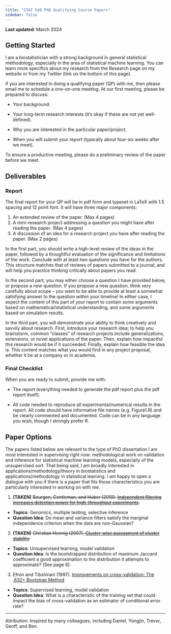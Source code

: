 ```yaml
---
title: "STAT 548 PhD Qualifying Course Papers"
sidebar: false
---
```


**Last updated**: March 2024

## Getting Started

I am a biostatistician with a strong background in general statistical methodology, especially in the area of statistical machine learning. You can learn more specifics about my research from the Research page on my website or from my Twitter (link on the bottom of this page).

If you are interested in doing a qualifying paper (QP) with me, then please email me to schedule a one-on-one meeting. At our first meeting, please be prepared to discuss:

-   Your background.

-   Your long-term research interests (it's okay if these are not yet well-defined).

-   Why you are interested in the particular paper/project.

-   When you will submit your report (typically about four-six weeks after we meet).

To ensure a productive meeting, please do a preliminary review of the paper before we meet.

## Deliverables

### Report

The final report for your QP will be in pdf form and typeset in LaTeX with 1.5 spacing and 12 point font. It will have three major components:

1.  An extended review of the paper. (Max 4 pages)
2.  A mini-research project addressing a question you might have after reading the paper. (Max 4 pages)
3.  A discussion of an idea for a research project you have after reading the paper. (Max 2 pages)

In the first part, you should write a high-level review of the ideas in the paper, followed by a thoughtful evaluation of the significance and limitations of the work. Conclude with at least two questions you have for the authors. This structure matches that of reviews of papers submitted to a journal, and will help you practice thinking critically about papers you read.

In the second part, you may either choose a question I have provided below, or propose a new question. If you propose a new question, think very carefully about scope -- you want to be able to provide at least a somewhat satisfying answer to the question within your timeline! In either case, I expect the content of this part of your report to contain some arguments based on mathematical/statistical understanding, and some arguments based on simulation results.

In the third part, you will demonstrate your ability to think creatively and savvily about research. First, introduce your research idea; to help you brainstorm, common "classes" of research projects include generalizations, extensions, or novel applications of the paper. Then, explain how impactful this research would be if it succeeded. Finally, explain how feasible the idea is. This content matches what you would find in any project proposal, whether it be at a company or in academia.

### Final Checklist

When you are ready to submit, provide me with:

-   The report (everything needed to generate the pdf report plus the pdf report itself).

-   All code needed to reproduce all experimental/numerical results in the report. All code should have informative file names (e.g. Figure1.R) and be clearly commented and documented. Code can be in any language you wish, though I strongly prefer R.

## Paper Options

The papers listed below are relevant to the type of PhD dissertation I am most interested in supervising right now: methodological work on validation and inference for statistical machine learning models, especially of the unsupervised sort. That being said, I am broadly interested in applications/methodology/theory in biostatistics and applications/methodology in statistical learning. I am happy to open a dialogue with you if there is a paper that fits those characteristics you are particularly interested in working on with me.

1. **(TAKEN)** ~~Bourgon, Gentleman, and Huber (2010). [Independent filtering increases detection power for high-throughput experiments](https://www.pnas.org/doi/10.1073/pnas.0914005107).~~

-   **Topics**: Genomics, multiple testing, selective inference 
- **Question Idea**: Do mean and variance filters satisfy the marginal independence criterion when the data are non-Gaussian?

2. **(TAKEN)** ~~Christian Hennig (2007). [Cluster-wise assessment of cluster stability](http://www.homepages.ucl.ac.uk/~ucakche/papers/clusta.pdf).~~ 

-   **Topics**: Unsupervised learning, model validation
-   **Question Idea**: Is the bootstrapped distribution of maximum Jaccard coefficient a good approximation to the distribution it attempts to approximate? (See page 6).

3. Efron and Tibshirani (1997). [Improvements on cross-validation: The .632+ Bootstrap Method](https://sites.stat.washington.edu/courses/stat527/s13/readings/EfronTibshirani_JASA_1997.pdf)
- **Topics**: Supervised learning, model validation 
- **Question Idea**: What is a characteristic of the training set that could impact the bias of cross-validation as an estimator of conditional error rate? 

------------------------------------------------------------------------

Attribution: Inspired by many colleagues, including Daniel, Yongjin, Trevor, Geoff, and Ben.
